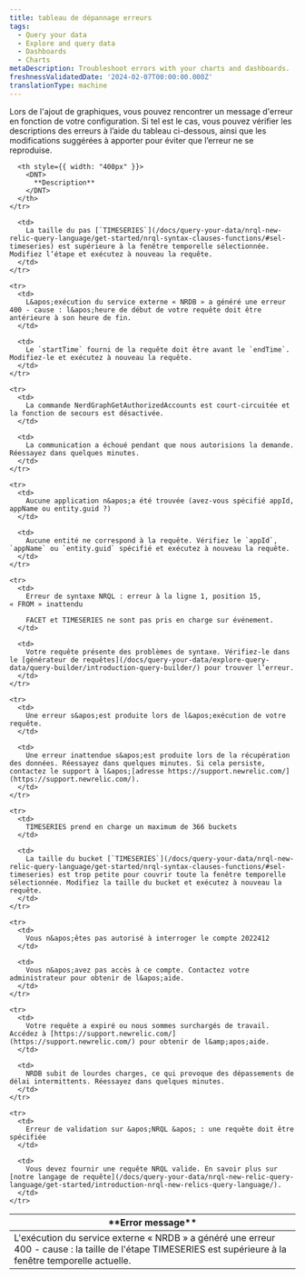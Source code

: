 ```yaml
---
title: tableau de dépannage erreurs
tags:
  - Query your data
  - Explore and query data
  - Dashboards
  - Charts
metaDescription: Troubleshoot errors with your charts and dashboards.
freshnessValidatedDate: '2024-02-07T00:00:00.000Z'
translationType: machine
---
```


Lors de l&apos;ajout de graphiques, vous pouvez rencontrer un message d&apos;erreur en fonction de votre configuration. Si tel est le cas, vous pouvez vérifier les descriptions des erreurs à l’aide du tableau ci-dessous, ainsi que les modifications suggérées à apporter pour éviter que l’erreur ne se reproduise.

<table>
  <thead>
    <tr>
      <th style={{ width: "400px" }}>
        <DNT>
          **Error message**
        </DNT>
      </th>

      <th style={{ width: "400px" }}>
        <DNT>
          **Description**
        </DNT>
      </th>
    </tr>
  </thead>

  <tbody>
    <tr>
      <td>
        L&apos;exécution du service externe « NRDB » a généré une erreur 400 - cause : la taille de l&apos;étape TIMESERIES est supérieure à la fenêtre temporelle actuelle.
      </td>

      <td>
        La taille du pas [`TIMESERIES`](/docs/query-your-data/nrql-new-relic-query-language/get-started/nrql-syntax-clauses-functions/#sel-timeseries) est supérieure à la fenêtre temporelle sélectionnée. Modifiez l’étape et exécutez à nouveau la requête.
      </td>
    </tr>

    <tr>
      <td>
        L&apos;exécution du service externe « NRDB » a généré une erreur 400 - cause : l&apos;heure de début de votre requête doit être antérieure à son heure de fin.
      </td>

      <td>
        Le `startTime` fourni de la requête doit être avant le `endTime`. Modifiez-le et exécutez à nouveau la requête.
      </td>
    </tr>

    <tr>
      <td>
        La commande NerdGraphGetAuthorizedAccounts est court-circuitée et la fonction de secours est désactivée.
      </td>

      <td>
        La communication a échoué pendant que nous autorisions la demande. Réessayez dans quelques minutes.
      </td>
    </tr>

    <tr>
      <td>
        Aucune application n&apos;a été trouvée (avez-vous spécifié appId, appName ou entity.guid ?)
      </td>

      <td>
        Aucune entité ne correspond à la requête. Vérifiez le `appId`, `appName` ou `entity.guid` spécifié et exécutez à nouveau la requête.
      </td>
    </tr>

    <tr>
      <td>
        Erreur de syntaxe NRQL : erreur à la ligne 1, position 15, « FROM » inattendu

        FACET et TIMESERIES ne sont pas pris en charge sur événement.
      </td>

      <td>
        Votre requête présente des problèmes de syntaxe. Vérifiez-le dans le [générateur de requêtes](/docs/query-your-data/explore-query-data/query-builder/introduction-query-builder/) pour trouver l’erreur.
      </td>
    </tr>

    <tr>
      <td>
        Une erreur s&apos;est produite lors de l&apos;exécution de votre requête.
      </td>

      <td>
        Une erreur inattendue s&apos;est produite lors de la récupération des données. Réessayez dans quelques minutes. Si cela persiste, contactez le support à l&apos;[adresse https://support.newrelic.com/](https://support.newrelic.com/).
      </td>
    </tr>

    <tr>
      <td>
        TIMESERIES prend en charge un maximum de 366 buckets
      </td>

      <td>
        La taille du bucket [`TIMESERIES`](/docs/query-your-data/nrql-new-relic-query-language/get-started/nrql-syntax-clauses-functions/#sel-timeseries) est trop petite pour couvrir toute la fenêtre temporelle sélectionnée. Modifiez la taille du bucket et exécutez à nouveau la requête.
      </td>
    </tr>

    <tr>
      <td>
        Vous n&apos;êtes pas autorisé à interroger le compte 2022412
      </td>

      <td>
        Vous n&apos;avez pas accès à ce compte. Contactez votre administrateur pour obtenir de l&apos;aide.
      </td>
    </tr>

    <tr>
      <td>
        Votre requête a expiré ou nous sommes surchargés de travail. Accédez à [https://support.newrelic.com/](https://support.newrelic.com/) pour obtenir de l&amp;apos;aide.
      </td>

      <td>
        NRDB subit de lourdes charges, ce qui provoque des dépassements de délai intermittents. Réessayez dans quelques minutes.
      </td>
    </tr>

    <tr>
      <td>
        Erreur de validation sur &apos;NRQL &apos; : une requête doit être spécifiée
      </td>

      <td>
        Vous devez fournir une requête NRQL valide. En savoir plus sur [notre langage de requête](/docs/query-your-data/nrql-new-relic-query-language/get-started/introduction-nrql-new-relics-query-language/).
      </td>
    </tr>
  </tbody>
</table>